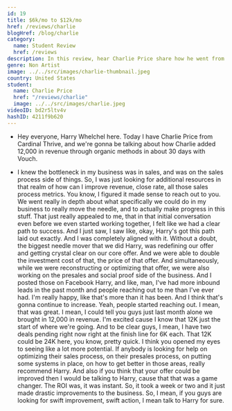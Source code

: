 ```yaml
---
id: 19
title: $6k/mo to $12k/mo
href: /reviews/charlie
blogHref: /blog/charlie
category:
  name: Student Review
  href: /reviews
description: In this review, hear Charlie Price share how he went from $6k/mo to $12k/mo in less than 30 days helping accountants build 6 figure practices.
genre: Non Artist
image: ../../src/images/charlie-thumbnail.jpeg
country: United States
student:
  name: Charlie Price
  href: "/reviews/charlie"
  image: ../../src/images/charlie.jpeg
videoID: bd2r5ltv4v
hashID: 4211f9b620
---
```


- Hey everyone, Harry Whelchel here. Today I have Charlie Price from Cardinal Thrive, and we're gonna be talking about how Charlie added 12,000 in revenue through organic methods in about 30 days with Vouch.

- I knew the bottleneck in my business was in sales, and was on the sales process side of things. So, I was just looking for additional resources in that realm of how can I improve revenue, close rate, all those sales process metrics. You know, I figured it made sense to reach out to you. We went really in depth about what specifically we could do in my business to really move the needle, and to actually make progress in this stuff. That just really appealed to me, that in that initial conversation even before we even started working together, I felt like we had a clear path to success. And I just saw, I saw like, okay, Harry's got this path laid out exactly. And I was completely aligned with it. Without a doubt, the biggest needle mover that we did Harry, was redefining our offer and getting crystal clear on our core offer. And we were able to double the investment cost of that, the price of that offer. And simultaneously, while we were reconstructing or optimizing that offer, we were also working on the presales and social proof side of the business. And I posted those on Facebook Harry, and like, man, I've had more inbound leads in the past month and people reaching out to me than I've ever had. I'm really happy, like that's more than it has been. And I think that's gonna continue to increase. Yeah, people started reaching out. I mean, that was great. I mean, I could tell you guys just last month alone we brought in 12,000 in revenue. I'm excited cause I know that 12K just the start of where we're going. And to be clear guys, I mean, I have two deals pending right now right at the finish line for 6K each. That 12K could be 24K here, you know, pretty quick. I think you opened my eyes to seeing like a lot more potential. If anybody is looking for help on optimizing their sales process, on their presales process, on putting some systems in place, on how to get better in those areas, really recommend Harry. And also if you think that your offer could be improved then I would be talking to Harry, cause that that was a game changer. The ROI was, it was instant. So, it took a week or two and it just made drastic improvements to the business. So, I mean, if you guys are looking for swift improvement, swift action, I mean talk to Harry for sure.
